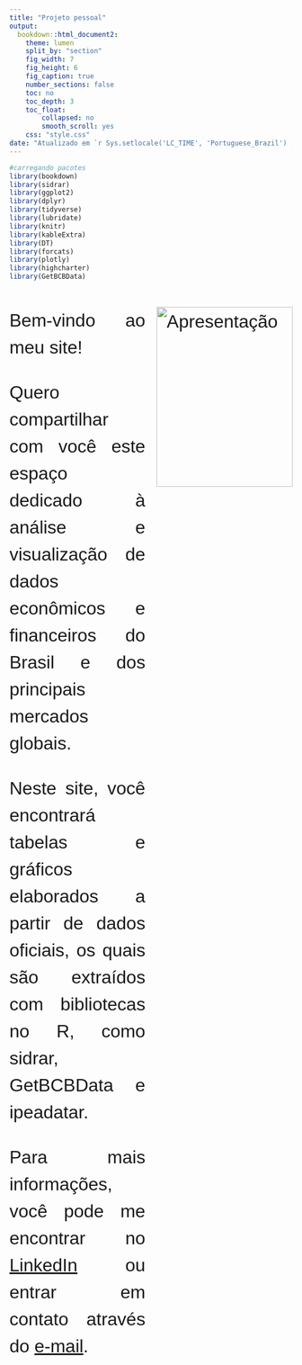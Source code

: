```yaml
---
title: "Projeto pessoal"
output: 
  bookdown::html_document2:
    theme: lumen
    split_by: "section"
    fig_width: 7
    fig_height: 6
    fig_caption: true
    number_sections: false 
    toc: no
    toc_depth: 3
    toc_float:
        collapsed: no
        smooth_scroll: yes
    css: "style.css"
date: "Atualizado em `r Sys.setlocale('LC_TIME', 'Portuguese_Brazil') ; format(Sys.time(), format = '%d de %B de %Y')`"
---
```

<!-- Inclua a biblioteca Font Awesome -->
<script src="https://kit.fontawesome.com/4e10600d5e.js" crossorigin="anonymous"></script>

<!-- Carregando fontes -->
<style>
  @@import url('https://fonts.googleapis.com/css2?family=Bebas+Neue&family=Nunito+Sans:ital,opsz,wght@0,6..12,200..1000;1,6..12,200..1000&family=Playfair+Display:ital,wght@0,400..900;1,400..900&display=swap');
  @import url('https://fonts.googleapis.com/css2?family=Nunito+Sans:ital,opsz,wght@0,6..12,200..1000;1,6..12,200..1000&family=Playfair+Display:ital,wght@0,400..900;1,400..900&display=swap');
</style>

<!-- Configuração do corpo do site -->
<style>
  body {
    text-align: justify;
    line-height: 1.5;
    font-family: 'Nunito Sans', sans-serif;
    
  }

/* Estilos para telas menores que 600 pixels de largura */
@media only screen and (max-width: 600px) {
  body {
    margin-left: 0; /* Remove o recuo na margem esquerda para telas menores */
    font-size: 2rem;
  }

  .dataTables_wrapper .dataTables_length,
  .dataTables_wrapper .dataTables_filter,
  .dataTables_wrapper .dataTables_info,
  .dataTables_wrapper .dataTables_paginate {
    font-size: 0.8rem;
    font-family: 'Nunito Sans', sans-serif;
    color: #636363;
  
  }
}

/* Estilos específicos para os títulos e parágrafos no conteúdo do documento */
  h1 {
    color: #0066cc; /* Azul para títulos de nível 1 */
    font-size: 4rem;
    font-family: "Bebas Neue", sans-serif;
  }
  
  h2 {
    color: #3399ff; /* Azul claro para títulos de nível 2 */
    font-size: 2rem;
    font-family: "Bebas Neue", sans-serif;
  }
  
  h3 {
    color: #66b2ff; /* Azul ainda mais claro para títulos de nível 3 */
    font-size: 2rem;
    font-family: "Bebas Neue", sans-serif;
  }
  
  p {
    font-size: 2rem;
    font-family: 'Nunito Sans', sans-serif;
  }

</style>

<!-- Configuração dual-frames -->
<style>
  .dual-frames {
    display: flex;
    flex-wrap: wrap;
    justify-content: space-between;
  }

  .frame {
    width: 48%;
    padding: 0.0rem;
    box-sizing: border-box;
    font-size: 1rem;
    margin-bottom: 0em;
  }
  
  .frame img {
    border: none; /* Remove a borda da imagem */
  }

  @media only screen and (max-width: 600px) {
    .dual-frames {
      flex-direction: column; /* Altera para layout vertical */
    }

    .frame {
      width: 100%; /* Ocupa toda a largura disponível */
    }
  }
</style>

<!-- distancia -->
<style>
  .distancia {
      margin-bottom: 5rem;
  }
</style>



```r
#carregando pacotes
library(bookdown)
library(sidrar)
library(ggplot2)
library(dplyr)
library(tidyverse)
library(lubridate)
library(knitr)
library(kableExtra)
library(DT)
library(forcats)
library(plotly)
library(highcharter)
library(GetBCBData)

```

<!-- Começando o codigo -->

<div class="dual-frames">
<div class="frame">

Bem-vindo ao meu site!

<div class="spacer"></div>

Quero compartilhar com você este espaço dedicado à análise e visualização de dados econômicos e financeiros do Brasil e dos principais mercados globais.

<div class="spacer"></div>

Neste site, você encontrará tabelas e gráficos elaborados a partir de dados oficiais, os quais são extraídos com bibliotecas no R, como sidrar, GetBCBData e ipeadatar.

<div class="spacer"></div>

Para mais informações, você pode me encontrar no <a href="https://www.linkedin.com/in/luiz-felipe-meier-cfp®-69a3b6a2"><i class="fab fa-linkedin"></i> LinkedIn</a> ou entrar em contato através do <a href="mailto:luizfelipe.meier@hotmail.com"><i class="fas fa-envelope-square"></i> e-mail</a>.

<div class="spacer"></div>

</div>
<div class="frame">

<a href="https://github.com/luizfelipemeier/economia-investimentos">
  <img src="Images/site.png" alt="Apresentação" style="width: 100%; height: 20rem;">
</a>

</div>
</div>

<!-- hiperlinks -->


































